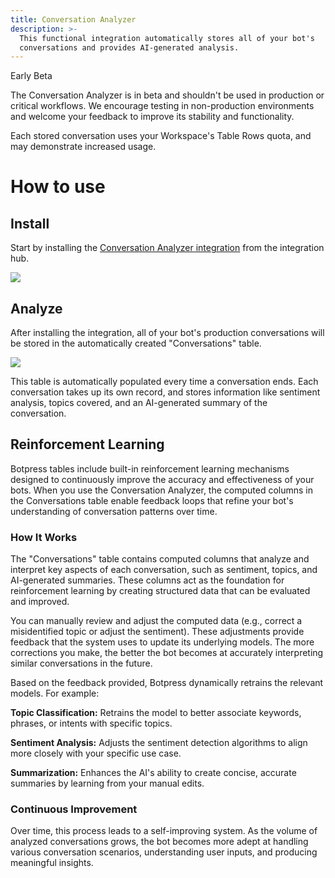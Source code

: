 ```yaml
---
title: Conversation Analyzer
description: >-
  This functional integration automatically stores all of your bot's
  conversations and provides AI-generated analysis.
---
```



<Warning>
Early Beta

The Conversation Analyzer is in beta and shouldn't be used in production or critical workflows. We encourage testing in non-production environments and welcome your feedback to improve its stability and functionality.

Each stored conversation uses your Workspace's Table Rows quota, and may demonstrate increased usage.
</Warning>

# How to use

## Install

Start by installing the [Conversation Analyzer integration](https://studio.botpress.cloud?exploreHub=1&hubItemId=intver_01JFQPN3KKAX01TM7JQX171C58) from the integration hub.

<img src="./assets/conversation-analyzer.png" />

## Analyze

After installing the integration, all of your bot's production conversations will be stored in the automatically created "Conversations" table.

<img src="./assets/conversation-analyzer-table.png" />

This table is automatically populated every time a conversation ends. Each conversation takes up its own record, and stores information like sentiment analysis, topics covered, and an AI-generated summary of the conversation.

## Reinforcement Learning

Botpress tables include built-in reinforcement learning mechanisms designed to continuously improve the accuracy and effectiveness of your bots. When you use the Conversation Analyzer, the computed columns in the Conversations table enable feedback loops that refine your bot's understanding of conversation patterns over time.

### How It Works

The "Conversations" table contains computed columns that analyze and interpret key aspects of each conversation, such as sentiment, topics, and AI-generated summaries. These columns act as the foundation for reinforcement learning by creating structured data that can be evaluated and improved.

You can manually review and adjust the computed data (e.g., correct a misidentified topic or adjust the sentiment). These adjustments provide feedback that the system uses to update its underlying models. The more corrections you make, the better the bot becomes at accurately interpreting similar conversations in the future.

Based on the feedback provided, Botpress dynamically retrains the relevant models. For example:

**Topic Classification:** Retrains the model to better associate keywords, phrases, or intents with specific topics.

**Sentiment Analysis:** Adjusts the sentiment detection algorithms to align more closely with your specific use case.

**Summarization:** Enhances the AI's ability to create concise, accurate summaries by learning from your manual edits.

### Continuous Improvement

Over time, this process leads to a self-improving system. As the volume of analyzed conversations grows, the bot becomes more adept at handling various conversation scenarios, understanding user inputs, and producing meaningful insights.
